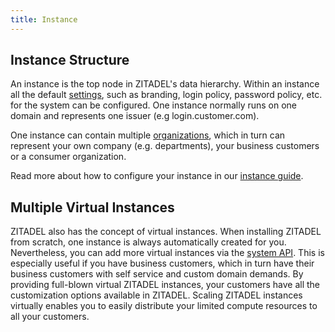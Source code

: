 ```yaml
---
title: Instance
---
```


## Instance Structure

An instance is the top node in ZITADEL's data hierarchy.
Within an instance all the default [settings](/docs/concepts/structure/policies),
such as branding, login policy, password policy, etc. for the system can be configured.
One instance normally runs on one domain and represents one issuer (e.g login.customer.com).

One instance can contain multiple [organizations](/docs/concepts/structure/organizations),
which in turn can represent your own company (e.g. departments), your business customers or a consumer organization.

Read more about how to configure your instance in our [instance guide](/docs/guides/manage/console/instance-settings).

## Multiple Virtual Instances

ZITADEL also has the concept of virtual instances.
When installing ZITADEL from scratch, one instance is always automatically created for you.
Nevertheless, you can add more virtual instances via the [system API](/docs/apis/proto/system#addinstance).
This is especially useful if you have business customers, which in turn have their business customers with self service and custom domain demands.
By providing full-blown virtual ZITADEL instances, your customers have all the customization options available in ZITADEL.
Scaling ZITADEL instances virtually enables you to easily distribute your limited compute resources to all your customers.
